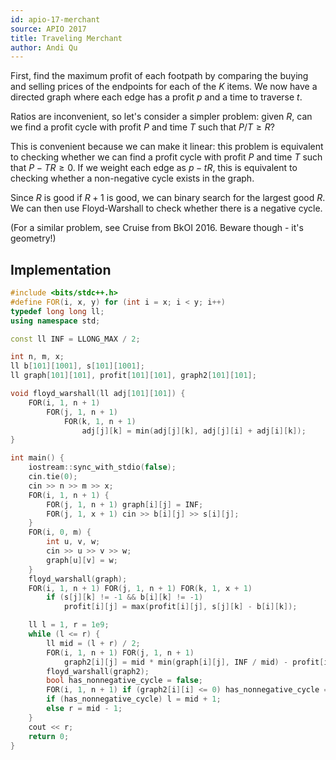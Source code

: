 ```yaml
---
id: apio-17-merchant
source: APIO 2017
title: Traveling Merchant
author: Andi Qu
---
```


First, find the maximum profit of each footpath by comparing the buying and selling prices of the endpoints for each of the $K$ items. We now have a directed graph where each edge has a profit $p$ and a time to traverse $t$.

Ratios are inconvenient, so let's consider a simpler problem: given $R$, can we find a profit cycle with profit $P$ and time $T$ such that $P/T \geq R$?

This is convenient because we can make it linear: this problem is equivalent to checking whether we can find a profit cycle with profit $P$ and time $T$ such that $P - TR \geq 0$. If we weight each edge as $p - tR$, this is equivalent to checking whether a non-negative cycle exists in the graph.

Since $R$ is good if $R + 1$ is good, we can binary search for the largest good $R$. We can then use Floyd-Warshall to check whether there is a negative cycle.

(For a similar problem, see Cruise from BkOI 2016. Beware though - it's geometry!)

## Implementation
```cpp
#include <bits/stdc++.h>
#define FOR(i, x, y) for (int i = x; i < y; i++)
typedef long long ll;
using namespace std;

const ll INF = LLONG_MAX / 2;

int n, m, x;
ll b[101][1001], s[101][1001];
ll graph[101][101], profit[101][101], graph2[101][101];

void floyd_warshall(ll adj[101][101]) {
	FOR(i, 1, n + 1)
		FOR(j, 1, n + 1)
			FOR(k, 1, n + 1)
				adj[j][k] = min(adj[j][k], adj[j][i] + adj[i][k]);
}

int main() {
	iostream::sync_with_stdio(false);
	cin.tie(0);
	cin >> n >> m >> x;
	FOR(i, 1, n + 1) {
		FOR(j, 1, n + 1) graph[i][j] = INF;
		FOR(j, 1, x + 1) cin >> b[i][j] >> s[i][j];
	}
	FOR(i, 0, m) {
		int u, v, w;
		cin >> u >> v >> w;
		graph[u][v] = w;
	}
	floyd_warshall(graph);
	FOR(i, 1, n + 1) FOR(j, 1, n + 1) FOR(k, 1, x + 1) 
		if (s[j][k] != -1 && b[i][k] != -1)
			profit[i][j] = max(profit[i][j], s[j][k] - b[i][k]);

	ll l = 1, r = 1e9;
	while (l <= r) {
		ll mid = (l + r) / 2;
		FOR(i, 1, n + 1) FOR(j, 1, n + 1)
			graph2[i][j] = mid * min(graph[i][j], INF / mid) - profit[i][j];
		floyd_warshall(graph2);
		bool has_nonnegative_cycle = false;
		FOR(i, 1, n + 1) if (graph2[i][i] <= 0) has_nonnegative_cycle = true;
		if (has_nonnegative_cycle) l = mid + 1;
		else r = mid - 1;
	}
	cout << r;
	return 0;
}
```
